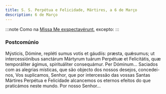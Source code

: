 ```yaml
---
title: S. S. Perpétua e Felicidade, Mártires, a 6 de Março
description: 6 de Março
---
```


:::note
Como na [Missa Me exspectavérunt](/missal/comum/19muitasvirgensmartires.mdx), excepto:
:::

### Postcomúnio

<div class="side-by-side not-content">
  <span>
    Mýsticis, Dómine, repléti sumus votis et gáudiis: præsta, quǽsumus; ut
    intercessiónibus sanctárum Mártyrum tuárum Perpétuæ et Felicitátis, quæ
    temporáliter ágimus, spirituáliter consequámur. Per Dóminum...
  </span>
  <span>
    Saciados com as alegrias místicas, que são objecto dos nossos desejos,
    concedei-nos, Vos suplicamos, Senhor, que por intercessão das vossas Santas
    Mártires Perpétua e Felicidade alcancemos os eternos efeitos do que
    praticámos neste mundo. Por nosso Senhor...
  </span>
</div>
